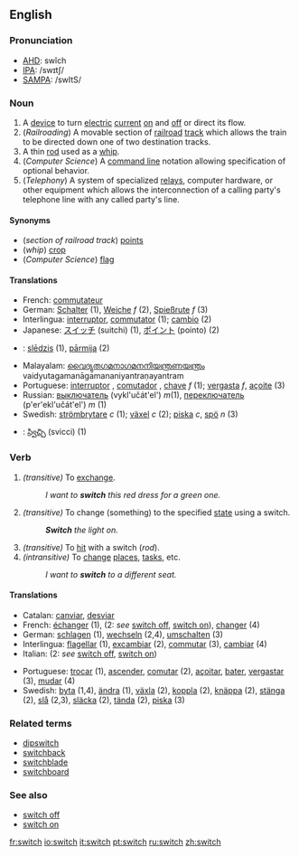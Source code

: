 ==English==

===Pronunciation===
*[[w:AHD|AHD]]: swĭch
*[[w:IPA|IPA]]: /swɪtʃ/
*[[w:SAMPA|SAMPA]]: /swItS/

===Noun===
{{en-noun|switch|switches}}

# A [[device]] to turn [[electric]] [[current]] [[turn on|on]] and [[turn off|off]] or direct its flow.
# (''Railroading'') {{US}} A movable section of [[railroad]] [[track]] which allows the train to be directed down one of two destination tracks.
# A thin [[rod]] used as a [[whip]].
# (''Computer Science'') A [[CLI|command line]] notation allowing specification of optional behavior.
# (''Telephony'') A system of specialized [[relay]]s, computer hardware, or other equipment which allows the interconnection of a calling party's telephone line with any called party's line.

====Synonyms====
*(''section of railroad track'') {{UK}} [[points]]
*(''whip'') [[crop]]
*(''Computer Science'') [[flag]]

====Translations====
{{top}}
*French: [[commutateur]] {{m}}
*German: [[Schalter]] {{m}} (1), [[Weiche]] ''f'' (2), [[Spießrute]] ''f'' (3)
*Interlingua: [[interruptor]], [[commutator]] (1); [[cambio]] (2)
*Japanese: [[スイッチ]] (suitchi) (1), [[ポイント]] (pointo) (2)
{{mid}}
*{{lv}}: [[slēdzis]] {{m}} (1), [[pārmija]] {{f}} (2)
*Malayalam: [[വൈദ്യുതഗമനാഗമനനിയന്ത്രണയന്ത്രം]] vaidyutagamanāgamananiyantraṇayantram
*Portuguese: [[interruptor]] {{m}}, [[comutador]] {{m}}, [[chave]] ''f'' (1); [[vergasta]] ''f'', [[açoite]] {{m}} (3)
*Russian: [[выключатель]] (vykl'učát'el') ''m''(1), [[переключатель]] (p'er'ekl'učát'el') ''m'' (1)
*Swedish: [[strömbrytare]] ''c'' (1); [[växel]] ''c'' (2); [[piska]] ''c'', [[spö]] ''n'' (3)
*{{te}}: [[స్విచ్చి]] (svicci) (1)
{{bottom}}

===Verb===
{{en-verb|switch|switches|switched|switching}}

#''(transitive)'' To [[exchange]].
#:''I want to '''switch''' this red dress for a green one.''
#''(transitive)'' To change (something) to the specified [[state]] using a switch.
#:'''''Switch''' the light on.''
#''(transitive)'' To [[hit]] with a switch (''rod'').
#''(intransitive)'' To [[change]] [[place]]s, [[task]]s, etc.
#:''I want to '''switch''' to a different seat.''


====Translations====
{{top}}
*Catalan: [[canviar]], [[desviar]]
*French: [[échanger]] (1), (2: ''see'' [[switch off]], [[switch on]]), [[changer]] (4)
*German: [[schlagen]] (1), [[wechseln]] (2,4), [[umschalten]] (3)
*Interlingua: [[flagellar]] (1), [[excambiar]] (2), [[commutar]] (3), [[cambiar]] (4)
*Italian: (2: ''see'' [[switch off]], [[switch on]])
{{mid}}
*Portuguese: [[trocar]] (1), [[ascender]], [[comutar]] (2), [[açoitar]], [[bater]], [[vergastar]] (3), [[mudar]] (4)
*Swedish: [[byta]] (1,4), [[ändra]] (1), [[växla]] (2), [[koppla]] (2), [[knäppa]] (2), [[stänga]] (2), [[slå]] (2,3), [[släcka]] (2), [[tända]] (2), [[piska]] (3)
{{bottom}}

===Related terms===
*[[dipswitch]]
*[[switchback]]
*[[switchblade]]
*[[switchboard]]

===See also===
*[[switch off]]
*[[switch on]]

[[fr:switch]]
[[io:switch]]
[[it:switch]]
[[pt:switch]]
[[ru:switch]]
[[zh:switch]]
